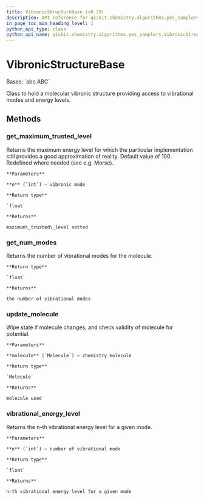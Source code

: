 ```yaml
---
title: VibronicStructureBase (v0.29)
description: API reference for qiskit.chemistry.algorithms.pes_samplers.VibronicStructureBase in qiskit v0.29
in_page_toc_min_heading_level: 1
python_api_type: class
python_api_name: qiskit.chemistry.algorithms.pes_samplers.VibronicStructureBase
---
```


# VibronicStructureBase

<Class id="qiskit.chemistry.algorithms.pes_samplers.VibronicStructureBase" isDedicatedPage={true} github="https://github.com/qiskit-community/qiskit-aqua/tree/stable/0.9/qiskit/chemistry/algorithms/pes_samplers/potentials/potential_base.py" signature="VibronicStructureBase(molecule)" modifiers="class">
  Bases: `abc.ABC`

  Class to hold a molecular vibronic structure providing access to vibrational modes and energy levels.

  ## Methods

  <span id="qiskit-chemistry-algorithms-pes-samplers-vibronicstructurebase-get-maximum-trusted-level" />

  ### get\_maximum\_trusted\_level

  <Function id="qiskit.chemistry.algorithms.pes_samplers.VibronicStructureBase.get_maximum_trusted_level" signature="VibronicStructureBase.get_maximum_trusted_level(n=0)">
    Returns the maximum energy level for which the particular implementation still provides a good approximation of reality. Default value of 100. Redefined where needed (see e.g. Morse).

    **Parameters**

    **n** (`int`) – vibronic mode

    **Return type**

    `float`

    **Returns**

    maximum\_trusted\_level setted
  </Function>

  <span id="qiskit-chemistry-algorithms-pes-samplers-vibronicstructurebase-get-num-modes" />

  ### get\_num\_modes

  <Function id="qiskit.chemistry.algorithms.pes_samplers.VibronicStructureBase.get_num_modes" signature="VibronicStructureBase.get_num_modes()" modifiers="abstract">
    Returns the number of vibrational modes for the molecule.

    **Return type**

    `float`

    **Returns**

    the number of vibrational modes
  </Function>

  <span id="qiskit-chemistry-algorithms-pes-samplers-vibronicstructurebase-update-molecule" />

  ### update\_molecule

  <Function id="qiskit.chemistry.algorithms.pes_samplers.VibronicStructureBase.update_molecule" signature="VibronicStructureBase.update_molecule(molecule)">
    Wipe state if molecule changes, and check validity of molecule for potential.

    **Parameters**

    **molecule** (`Molecule`) – chemistry molecule

    **Return type**

    `Molecule`

    **Returns**

    molecule used
  </Function>

  <span id="qiskit-chemistry-algorithms-pes-samplers-vibronicstructurebase-vibrational-energy-level" />

  ### vibrational\_energy\_level

  <Function id="qiskit.chemistry.algorithms.pes_samplers.VibronicStructureBase.vibrational_energy_level" signature="VibronicStructureBase.vibrational_energy_level(n)" modifiers="abstract">
    Returns the n-th vibrational energy level for a given mode.

    **Parameters**

    **n** (`int`) – number of vibrational mode

    **Return type**

    `float`

    **Returns**

    n-th vibrational energy level for a given mode
  </Function>
</Class>

